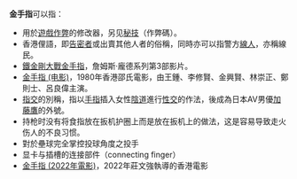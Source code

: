 '''金手指'''可以指：
* 用於[[遊戲作弊|遊戲作弊]]的修改器，另见[[秘技|秘技]]（作弊碼）。
* 香港俚語，即[[告密者|告密者]]或出賣其他人者的俗稱，同時亦可以指警方[[線人|線人]]，亦稱線民。
* [[鐵金剛大戰金手指|鐵金剛大戰金手指]]，詹姆斯·龐德系列第3部影片。
* [[金手指_(电影)|金手指 (电影)]]，1980年香港邵氏電影，由王鍾、李修賢、金興賢、林崇正、鄭則士、呂良偉主演。
* [[指交|指交]]的別稱，指以[[手指|手指]]插入女性[[陰道|陰道]]進行[[性交|性交]]的作法，後成為日本AV男優[[加藤鷹|加藤鷹]]的外號。
* 持枪时没有将食指放在扳机护圈上而是放在扳机上的做法，这是容易导致走火伤人的不良习惯。
* 對於壘球完全掌控投球角度之投手
*显卡与插槽的连接部件（connecting finger）
* [[金手指_(2022年電影)|金手指 (2022年電影)]]，2022年莊文強執導的香港電影
{{disambig|J金手指|Cat=三字消歧義|}}